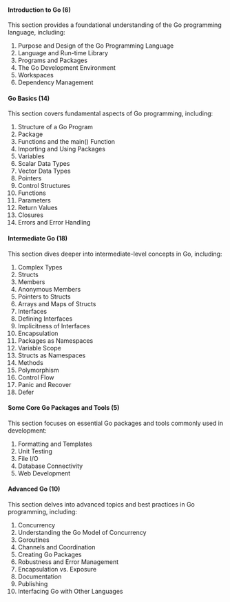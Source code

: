 #### Introduction to Go (6)

This section provides a foundational understanding of the Go programming language, including:

1. Purpose and Design of the Go Programming Language
2. Language and Run-time Library
3. Programs and Packages
4. The Go Development Environment
5. Workspaces
6. Dependency Management

#### Go Basics (14)

This section covers fundamental aspects of Go programming, including:

1. Structure of a Go Program
2. Package
3. Functions and the main() Function
4. Importing and Using Packages
5. Variables
6. Scalar Data Types
7. Vector Data Types
8. Pointers
9. Control Structures
10. Functions
11. Parameters
12. Return Values
13. Closures
14. Errors and Error Handling

#### Intermediate Go (18)

This section dives deeper into intermediate-level concepts in Go, including:

1. Complex Types
2. Structs
3. Members
4. Anonymous Members
5. Pointers to Structs
6. Arrays and Maps of Structs
7. Interfaces
8. Defining Interfaces
9. Implicitness of Interfaces
10. Encapsulation
11. Packages as Namespaces
12. Variable Scope
13. Structs as Namespaces
14. Methods
15. Polymorphism
16. Control Flow
17. Panic and Recover
18. Defer

#### Some Core Go Packages and Tools (5)

This section focuses on essential Go packages and tools commonly used in development:

1. Formatting and Templates
2. Unit Testing
3. File I/O
4. Database Connectivity
5. Web Development

#### Advanced Go (10)

This section delves into advanced topics and best practices in Go programming, including:

1. Concurrency
2. Understanding the Go Model of Concurrency
3. Goroutines
4. Channels and Coordination
5. Creating Go Packages
6. Robustness and Error Management
7. Encapsulation vs. Exposure
8. Documentation
9. Publishing
10. Interfacing Go with Other Languages
